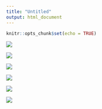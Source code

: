 ```yaml
---
title: "Untitled"
output: html_document
---
```


```r
knitr::opts_chunk$set(echo = TRUE)
```


![](8.2.png)

![](8.3.png)

![](8.4.png)

![](8.5.1.png)

![](8.5.2.png)

![](8.6.png)

![]()

![]()